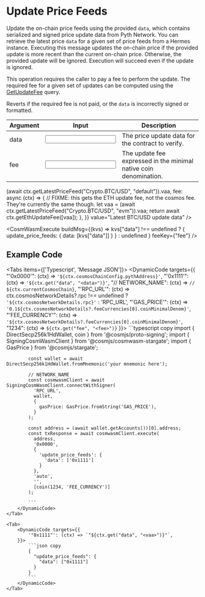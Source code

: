 
# Update Price Feeds

Update the on-chain price feeds using the provided `data`, which contains serialized and signed price update data from Pyth Network.
You can retrieve the latest price `data` for a given set of price feeds from a Hermes instance.
Executing this message updates the on-chain price if the provided update is more recent than the current on-chain price.
Otherwise, the provided update will be ignored.
Execution will succeed even if the update is ignored.

This operation requires the caller to pay a fee to perform the update.
The required fee for a given set of updates can be computed using the [GetUpdateFee](query-get-update-fee) query.

Reverts if the required fee is not paid, or the `data` is incorrectly signed or formatted.

<div className="mt-6 overflow-x-auto">

| Argument                                           | Input                                           | Description                                                       |
| -------------------------------------------------- | ----------------------------------------------- | ----------------------------------------------------------------- |
| <Arg required={true} type="vec<Binary>">data</Arg> | <Input id="data" format={InputFormats.Base64}/> | The price update data for the contract to verify.                 |
| <Arg required={true} type="Coin">fee</Arg>         | <Input id="fee" format={InputFormats.BigInt}/>  | The update fee expressed in the minimal native coin denomination. |

</div>

<Examples>
  <Example
    keyValues={{
      data: async (ctx) =>
        (await ctx.getLatestPriceFeed("Crypto.BTC/USD", "default")).vaa,
      fee: async (ctx) => {
        // FIXME: this gets the ETH update fee, not the cosmos fee. They're currently the same though.
        let vaa = (await ctx.getLatestPriceFeed("Crypto.BTC/USD", "evm")).vaa;
        return await ctx.getEthUpdateFee([vaa]);
      },
    }}
    value="Latest BTC/USD update data"
  />
</Examples>

<CosmWasmExecute
  buildMsg={(kvs) =>
    kvs["data"] !== undefined
      ? { update_price_feeds: { data: [kvs["data"]] } }
      : undefined
  }
  feeKey={"fee"}
/>

## Example Code

<Tabs items={['Typescript', 'Message JSON']}>
    <Tab>
        <DynamicCode targets={{
            "'0x0000'": (ctx) => `'${ctx.cosmosChainConfig.pythAddress}'`,
            "'0x1111'": (ctx) => `'${ctx.get("data", "<data>")}'`,
            "// NETWORK_NAME": (ctx) => `// ${ctx.currentCosmosChain}`,
            "'RPC_URL'": (ctx) => ctx.cosmosNetworkDetails?.rpc !== undefined ? `'${ctx.cosmosNetworkDetails.rpc}'` : 'RPC_URL',
            "'GAS_PRICE'": (ctx) => `'0.1${ctx.cosmosNetworkDetails?.feeCurrencies[0].coinMinimalDenom}'`,
            "'FEE_CURRENCY'": (ctx) => `'${ctx.cosmosNetworkDetails?.feeCurrencies[0].coinMinimalDenom}'`,
            "1234": (ctx) => `${ctx.get("fee", "<fee>")}`
        }}>
            ```typescript copy
            import { DirectSecp256k1HdWallet, coin } from '@cosmjs/proto-signing';
            import { SigningCosmWasmClient } from '@cosmjs/cosmwasm-stargate';
            import { GasPrice } from '@cosmjs/stargate';

            const wallet = await DirectSecp256k1HdWallet.fromMnemonic('your mnemonic here');

            // NETWORK_NAME
            const cosmwasmClient = await SigningCosmWasmClient.connectWithSigner(
              'RPC_URL',
              wallet,
              {
                gasPrice: GasPrice.fromString('GAS_PRICE'),
              }
            );

            const address = (await wallet.getAccounts())[0].address;
            const txResponse = await cosmwasmClient.execute(
              address,
              '0x0000',
              {
                'update_price_feeds': {
                  'data': ['0x1111']
                }
              },
              'auto',
              '',
              [coin(1234, 'FEE_CURRENCY')]
            );

            ```
        </DynamicCode>
    </Tab>

    <Tab>
        <DynamicCode targets={{
            '"0x1111"': (ctx) => `"${ctx.get("data", "<vaa>")}"`,
        }}>
            ```json copy
            {
              "update_price_feeds": {
                "data": ["0x1111"]
              }
            }
            ```
        </DynamicCode>
    </Tab>

</Tabs>

